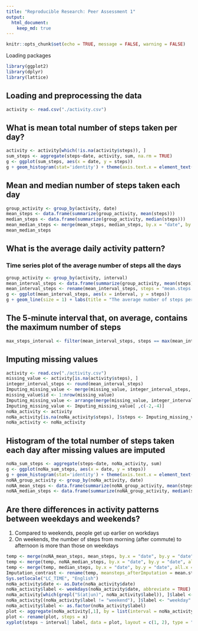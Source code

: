 ```yaml
---
title: "Reproducible Research: Peer Assessment 1"
output: 
  html_document:
    keep_md: true
---
```


```r
knitr::opts_chunk$set(echo = TRUE, message = FALSE, warning = FALSE)
```

Loading packages

```r
library(ggplot2)
library(dplyr)
library(lattice)
```

## Loading and preprocessing the data

```r
activity <- read.csv("./activity.csv")
```


## What is mean total number of steps taken per day?

```r
activity <- activity[which(!is.na(activity$steps)), ]
sum_steps <- aggregate(steps~date, activity, sum, na.rm = TRUE)
g <- ggplot(sum_steps, aes(x = date, y = steps))
g + geom_histogram(stat='identity') + theme(axis.text.x = element_text(angle=90, hjust=1, vjust=0.5)) + labs(title = "The total number of steps taken each day") +  theme(plot.title = element_text(hjust = 0.5, size = 15))
```

## Mean and median number of steps taken each day

```r
group_activity <- group_by(activity, date)
mean_steps <- data.frame(summarize(group_activity, mean(steps)))
median_steps <- data.frame(summarize(group_activity, median(steps)))
mean_median_steps <- merge(mean_steps, median_steps, by.x = "date", by.y = "date", all.x = TRUE)
mean_median_steps
```

## What is the average daily activity pattern?
### Time series plot of the average number of steps all the days

```r
group_activity <- group_by(activity, interval)
mean_interval_steps <- data.frame(summarize(group_activity, mean(steps)))
mean_interval_steps <- rename(mean_interval_steps, steps = "mean.steps.")
g <- ggplot(mean_interval_steps, aes(x = interval, y = steps))
g + geom_line(size = 1) + labs(title = "The average number of steps per 5 minutes") + theme(plot.title = element_text(hjust = 0.5, size = 15))
```

## The 5-minute interval that, on average, contains the maximum number of steps

```r
max_steps_interval <- filter(mean_interval_steps, steps == max(mean_interval_steps$steps))$interval
```

## Imputing missing values

```r
activity <- read.csv("./activity.csv")
missing_value <- activity[is.na(activity$steps), ]
integer_interval_steps <- round(mean_interval_steps)
Imputing_missing_value <- merge(missing_value, integer_interval_steps, by.x = "interval", by.y = "interval", all.x = TRUE)
missing_value$id <- 1:nrow(missing_value)
Imputing_missing_value <- arrange(merge(missing_value, integer_interval_steps, by.x = "interval", by.y = "interval", all.x = TRUE), id)
Imputing_missing_value <- Imputing_missing_value[ ,c(-2,-4)]
noNa_activity <- activity
noNa_activity[is.na(noNa_activity$steps), ]$steps <- Imputing_missing_value$steps.y
noNa_activity <- noNa_activity
```

## Histogram of the total number of steps taken each day after missing values are imputed

```r
noNa_sum_steps <- aggregate(steps~date, noNa_activity, sum)
g <- ggplot(noNa_sum_steps, aes(x = date, y = steps))
g + geom_histogram(stat='identity') + theme(axis.text.x = element_text(angle=90, hjust=1, vjust=0.5)) + labs(title = "The total number of steps taken each day after imputing missing value") +  theme(plot.title = element_text(hjust = 0.5, size = 15))
noNA_group_activity <- group_by(noNa_activity, date)
noNA_mean_steps <- data.frame(summarize(noNA_group_activity, mean(steps)))
noNA_median_steps <- data.frame(summarize(noNA_group_activity, median(steps)))
```

## Are there differences in activity patterns between weekdays and weekends?
1. Compared to weekends, people get up earlier on workdays
2. On weekends, the number of steps from morning (after commute) to afternoon is more than those on weekdays

```r
temp <- merge(noNA_mean_steps, mean_steps, by.x = "date", by.y = "date", all.x = TRUE)
temp <- merge(temp, noNA_median_steps, by.x = "date", by.y = "date", all.x = TRUE)
temp <- merge(temp, median_steps, by.x = "date", by.y = "date", all.x = TRUE)
Imputation_contrast <- rename(temp, meansteps_afterImputation = mean.steps..x, meansteps_beforeImputation = mean.steps..y, mediansteps_afterImputation = median.steps..x, mediansteps_beforeImputation= median.steps..y)
Sys.setlocale("LC_TIME", "English")
noNa_activity$date <- as.Date(noNa_activity$date)
noNa_activity$label <- weekdays(noNa_activity$date, abbreviate = TRUE)
noNa_activity[which(grepl("S(at|un)", noNa_activity$label)), ]$label <- "weekend"
noNa_activity[(noNa_activity$label != "weekend"), ]$label <- "weekday"
noNa_activity$label <- as.factor(noNa_activity$label)
plot <- aggregate(noNa_activity[,1], by = list(interval = noNa_activity$interval, label = noNa_activity$label), FUN = mean)
plot <- rename(plot, steps = x)
xyplot(steps ~ interval| label, data = plot, layout = c(1, 2), type = "l", main = "The average number of steps taken per 5-minute interval across weekdays and weekends")
```
